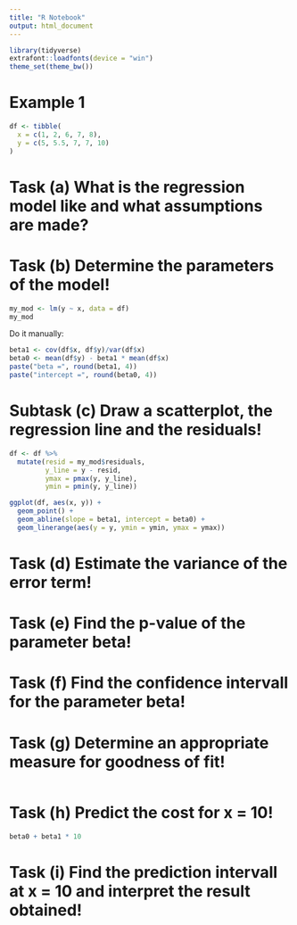```yaml
---
title: "R Notebook"
output: html_document
---
```


```r
library(tidyverse)
extrafont::loadfonts(device = "win")
theme_set(theme_bw())
```



# Example 1

```r

df <- tibble(
  x = c(1, 2, 6, 7, 8),
  y = c(5, 5.5, 7, 7, 10)
)
```

# Task (a) What is the regression model like and what assumptions are made?




# Task (b) Determine the parameters of the model!

```r
my_mod <- lm(y ~ x, data = df)
my_mod
```


Do it manually:
```r
beta1 <- cov(df$x, df$y)/var(df$x)
beta0 <- mean(df$y) - beta1 * mean(df$x)
paste("beta =", round(beta1, 4))
paste("intercept =", round(beta0, 4))

```




# Subtask (c) Draw a scatterplot, the regression line and the residuals!

```r
df <- df %>% 
  mutate(resid = my_mod$residuals,
         y_line = y - resid,
         ymax = pmax(y, y_line),
         ymin = pmin(y, y_line))

ggplot(df, aes(x, y)) + 
  geom_point() +
  geom_abline(slope = beta1, intercept = beta0) +
  geom_linerange(aes(y = y, ymin = ymin, ymax = ymax))
```


# Task (d) Estimate the variance of the error term!

# Task (e) Find the p-value of the parameter beta!

# Task (f) Find the confidence intervall for the parameter beta!

# Task (g) Determine an appropriate measure for goodness of fit!
```r

```


# Task (h) Predict the cost for x = 10!
```r
beta0 + beta1 * 10
```

# Task (i) Find the prediction intervall at x = 10 and interpret the result obtained!
